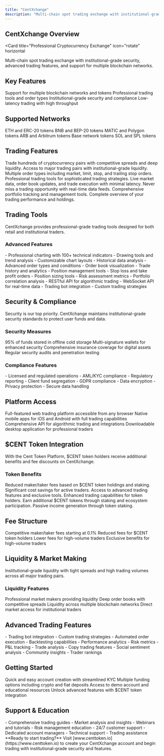 ```yaml
---
title: "CentXchange"
description: "Multi-chain spot trading exchange with institutional-grade security"
---
```


## CentXchange Overview

<Card
  title="Professional Cryptocurrency Exchange"
  icon="rotate"
  horizontal
>
  Multi-chain spot trading exchange with institutional-grade security, advanced
  trading features, and support for multiple blockchain networks.
</Card>

## Key Features

<CardGroup cols={2}>
  <Card title="Multi-Chain Support" icon="link">
    Support for multiple blockchain networks and tokens
  </Card>
  <Card title="Advanced Trading" icon="globe">
    Professional trading tools and order types
  </Card>
  <Card title="Security First" icon="shield">
    Institutional-grade security and compliance
  </Card>
  <Card title="High Performance" icon="bolt">
    Low-latency trading with high throughput
  </Card>
</CardGroup>

## Supported Networks

<CardGroup cols={3}>
  <Card title="Ethereum" icon="ethereum">
    ETH and ERC-20 tokens
  </Card>
  <Card title="Binance Smart Chain" icon="link">
    BNB and BEP-20 tokens
  </Card>
  <Card title="Polygon" icon="hexagon">
    MATIC and Polygon tokens
  </Card>
  <Card title="Arbitrum" icon="layer">
    ARB and Arbitrum tokens
  </Card>
  <Card title="Base" icon="square">
    Base network tokens
  </Card>
  <Card title="Solana" icon="sun">
    SOL and SPL tokens
  </Card>
</CardGroup>

## Trading Features

<Steps>
  <Step title="Spot Trading">
    Trade hundreds of cryptocurrency pairs with competitive spreads and deep
    liquidity.
    <Check>
      Access to major trading pairs with institutional-grade liquidity.
    </Check>
  </Step>

  <Step title="Advanced Order Types">
    Multiple order types including market, limit, stop, and trailing stop
    orders.
    <Check>
      Professional trading tools for sophisticated trading strategies.
    </Check>
  </Step>

  <Step title="Real-time Data">
    Live market data, order book updates, and trade execution with minimal
    latency.
    <Check>Never miss a trading opportunity with real-time data feeds.</Check>
  </Step>

  <Step title="Portfolio Management">
    Comprehensive portfolio tracking and management tools.
    <Check>Complete overview of your trading performance and holdings.</Check>
  </Step>
</Steps>

## Trading Tools

<Info>
  CentXchange provides professional-grade trading tools designed for both retail
  and institutional traders.
</Info>

### Advanced Features

<AccordionGroup>
  <Accordion title="Charting & Analysis" icon="chart-bar">
    - Professional charting with 100+ technical indicators - Drawing tools and
    trend analysis - Customizable chart layouts - Historical data analysis
  </Accordion>

  <Accordion title="Order Management" icon="list">
    - Advanced order types and conditions - Order book visualization - Trade
    history and analytics - Position management tools
  </Accordion>

  <Accordion title="Risk Management" icon="shield">
    - Stop loss and take profit orders - Position sizing tools - Risk assessment
    metrics - Portfolio correlation analysis
  </Accordion>

  <Accordion title="API Trading" icon="code">
    - RESTful API for algorithmic trading - WebSocket API for real-time data -
    Trading bot integration - Custom trading strategies
  </Accordion>
</AccordionGroup>

## Security & Compliance

<Warning>
  Security is our top priority. CentXchange maintains institutional-grade
  security standards to protect user funds and data.
</Warning>

### Security Measures

<CardGroup cols={2}>
  <Card title="Cold Storage" icon="snowflake">
    95% of funds stored in offline cold storage
  </Card>
  <Card title="Multi-Signature" icon="key">
    Multi-signature wallets for enhanced security
  </Card>
  <Card title="Insurance" icon="umbrella">
    Comprehensive insurance coverage for digital assets
  </Card>
  <Card title="Regular Audits" icon="magnifying-glass">
    Regular security audits and penetration testing
  </Card>
</CardGroup>

### Compliance Features

<AccordionGroup>
  <Accordion title="Regulatory Compliance" icon="scale-balanced">
    - Licensed and regulated operations - AML/KYC compliance - Regulatory
    reporting - Client fund segregation
  </Accordion>

  <Accordion title="Data Protection" icon="shield">
    - GDPR compliance - Data encryption - Privacy protection - Secure data
    handling
  </Accordion>
</AccordionGroup>

## Platform Access

<CardGroup cols={2}>
  <Card title="Web Platform" icon="desktop">
    Full-featured web trading platform accessible from any browser
  </Card>
  <Card title="Mobile App" icon="mobile">
    Native mobile apps for iOS and Android with full trading capabilities
  </Card>
  <Card title="API Access" icon="code">
    Comprehensive API for algorithmic trading and integrations
  </Card>
  <Card title="Desktop App" icon="laptop">
    Downloadable desktop application for professional traders
  </Card>
</CardGroup>

## $CENT Token Integration

<Info>
  With the Cent Token Platform, $CENT token holders receive additional benefits
  and fee discounts on CentXchange.
</Info>

### Token Benefits

<Steps>
  <Step title="Trading Fee Discounts">
    Reduced maker/taker fees based on $CENT token holdings and staking.
    <Check>Significant cost savings for active traders.</Check>
  </Step>

  <Step title="Priority Features">
    Access to advanced trading features and exclusive tools.
    <Check>Enhanced trading capabilities for token holders.</Check>
  </Step>

  <Step title="Staking Rewards">
    Earn additional $CENT tokens through staking and ecosystem participation.
    <Check>Passive income generation through token staking.</Check>
  </Step>
</Steps>

## Fee Structure

<CardGroup cols={2}>
  <Card title="Standard Fees" icon="percent">
    Competitive maker/taker fees starting at 0.1%
  </Card>
  <Card title="Token Discounts" icon="coins">
    Reduced fees for $CENT token holders
  </Card>
  <Card title="Volume Discounts" icon="chart-bar">
    Lower fees for high-volume traders
  </Card>
  <Card title="VIP Program" icon="star">
    Exclusive benefits for high-volume traders
  </Card>
</CardGroup>

## Liquidity & Market Making

<Card title="Deep Liquidity" icon="chart-bar" horizontal>
  Institutional-grade liquidity with tight spreads and high trading volumes
  across all major trading pairs.
</Card>

### Liquidity Features

<Columns cols={2}>
  <Card title="Market Makers" icon="users">
    Professional market makers providing liquidity
  </Card>
  <Card title="Order Book Depth" icon="chart-bar">
    Deep order books with competitive spreads
  </Card>
  <Card title="Cross-Chain Liquidity" icon="link">
    Liquidity across multiple blockchain networks
  </Card>
  <Card title="Institutional Access" icon="building">
    Direct market access for institutional traders
  </Card>
</Columns>

## Advanced Trading Features

<AccordionGroup>
  <Accordion title="Algorithmic Trading" icon="robot">
    - Trading bot integration - Custom trading strategies - Automated order
    execution - Backtesting capabilities
  </Accordion>

  <Accordion title="Portfolio Analytics" icon="chart-bar">
    - Performance analytics - Risk metrics - P&L tracking - Trade analysis
  </Accordion>

  <Accordion title="Social Trading" icon="users">
    - Copy trading features - Social sentiment analysis - Community insights -
    Trader rankings
  </Accordion>
</AccordionGroup>

## Getting Started

<CardGroup cols={2}>
  <Card title="Create Account" icon="user-plus">
    Quick and easy account creation with streamlined KYC
  </Card>
  <Card title="Fund Account" icon="wallet">
    Multiple funding options including crypto and fiat deposits
  </Card>
  <Card title="Start Trading" icon="chart-bar">
    Access to demo account and educational resources
  </Card>
  <Card title="Advanced Features" icon="lock">
    Unlock advanced features with $CENT token integration
  </Card>
</CardGroup>

## Support & Education

<AccordionGroup>
  <Accordion title="Trading Education" icon="graduation-cap">
    - Comprehensive trading guides - Market analysis and insights - Webinars and
    tutorials - Risk management education
  </Accordion>

  <Accordion title="Customer Support" icon="headset">
    - 24/7 customer support - Dedicated account managers - Technical support -
    Trading assistance
  </Accordion>
</AccordionGroup>

<Note>
  **Ready to start trading?** Visit [www.centtoken.io](https://www.centtoken.io)
  to create your CentXchange account and begin trading with institutional-grade
  security and features.
</Note>
